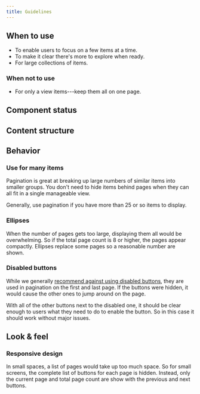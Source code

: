 ```yaml
---
title: Guidelines
---
```



<ReactExample name="Pagination" />

## When to use

- To enable users to focus on a few items at a time.
- To make it clear there's more to explore when ready.
- For large collections of items.

### When not to use

- For only a view items---keep them all on one page.

## Component status

<ComponentStatus component="Pagination" />

## Content structure

<FigmaFile
  file="4QJZqvBvRrLu6t9mwObCkA"
  node="580%3A33"
  alt="Selected page: indicates which page is currently being viewed; ellipsis: represents other pages in between to save horizontal space; page count: indicates how many pages there are in total; labels: can be hidden when needed. "
/>

## Behavior

### Use for many items

Pagination is great at breaking up large numbers of similar items into smaller groups.
You don't need to hide items behind pages when they can all fit in a single manageable view.

Generally, use pagination if you have more than 25 or so items to display.

### Ellipses

When the number of pages gets too large,
displaying them all would be overwhelming.
So if the total page count is 8 or higher,
the pages appear compactly.
Ellipses replace some pages so a reasonable number are shown.

<ReactExample name="Pagination many pages" />

### Disabled buttons

While we generally [recommend against using disabled buttons](/components/action/button/#avoid-disabled-buttons),
they are used in pagination on the first and last page.
If the buttons were hidden,
it would cause the other ones to jump around on the page.

With all of the other buttons next to the disabled one,
it should be clear enough to users what they need to do to enable the button.
So in this case it should work without major issues.

## Look & feel

### Responsive design

In small spaces, a list of pages would take up too much space.
So for small screens, the complete list of buttons for each page is hidden.
Instead, only the current page and total page count are show with the previous and next buttons.

<ReactExample name="Pagination default" size="Mobile small" />